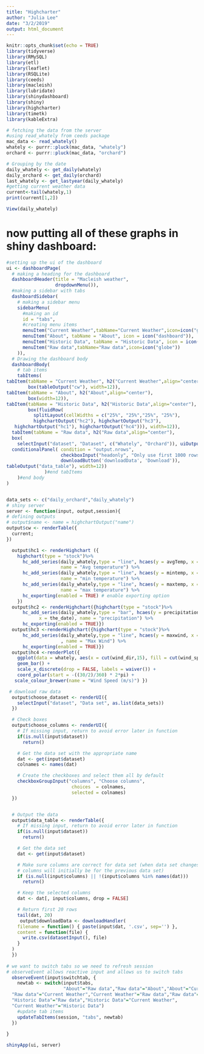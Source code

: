 ```yaml
---
title: "Highcharter"
author: "Julia Lee"
date: "3/2/2019"
output: html_document
---
```


```r
knitr::opts_chunk$set(echo = TRUE)
library(tidyverse)
library(RMySQL)
library(etl)
library(leaflet)
library(RSQLite)
library(ceeds)
library(macleish)
library(lubridate)
library(shinydashboard)
library(shiny)
library(highcharter)
library(timetk)
library(kableExtra)
```

```r
# fetching the data from the server
#using read_whately from ceeds package
mac_data <- read_whately()
whately <- purrr::pluck(mac_data, "whately")
orchard <- purrr::pluck(mac_data, "orchard")
```


```r
# Grouping by the date 
daily_whately <- get_daily(whately)
daily_orchard <- get_daily(orchard)
last_whately <- get_lastyear(daily_whately)
#getting current weather data
current<-tail(whately,1)
print(current[1,2])
```

```r
View(daily_whately)
```



# now putting all of these graphs in shiny dashboard:

```r
#setting up the ui of the dashboard
ui <- dashboardPage(
  # making a heading for the dashboard
  dashboardHeader(title = "Macleish weather",                
                  dropdownMenu()),
  #making a sidebar with tabs
  dashboardSidebar(
    # making a sidebar menu
    sidebarMenu(
      #making an id 
      id = "tabs",
      #creating menu items
      menuItem("Current Weather",tabName="Current Weather",icon=icon("globe")),
      menuItem("About", tabName = "About", icon = icon("dashboard")),
      menuItem("Historic Data", tabName = "Historic Data", icon = icon("bar-chart-o")),
      menuItem("Raw data",tabName="Raw data",icon=icon("globe"))      
    )),
  # Drawing the dashboard body
  dashboardBody(
    # tab items 
    tabItems(
tabItem(tabName = "Current Weather", h2("Current Weather",align="center"), 
        box(tableOutput("cw"), width=12)),
tabItem(tabName = "About", h2("About",align="center"),
        box(width=12)),
tabItem(tabName = "Historic Data", h2("Historic Data",align="center"),
        box(fluidRow(
          splitLayout(cellWidths = c("25%", "25%","25%", "25%"),
          highchartOutput("hc2"), highchartOutput("hc3"), 
   highchartOutput("hc1"), highchartOutput("hc4"))), width=12)),
  tabItem(tabName = "Raw data", h2("Raw data",align="center"),
  box(
    selectInput("dataset", "Dataset", c("Whately", "Orchard")), uiOutput("choose_columns"),
  conditionalPanel( condition = "output.nrows",
                    checkboxInput("headonly", "Only use first 1000 rows"),
                    downloadButton('downloadData', 'Download')),
tableOutput("data_table"), width=12))
              )#end tabItems
    )#end body
)



```



```r
data_sets <- c("daily_orchard","daily_whately")
# shiny server
server <- function(input, output,session){
# defining outputs
# output$name <- name = highchartOutput("name")
output$cw <- renderTable({
  current;
})

  output$hc1 <- renderHighchart ({
    highchart(type = "stock")%>%
      hc_add_series(daily_whately,type = "line", hcaes(y = avgTemp, x = the_date), 
                    name = "Avg temperature") %>%
      hc_add_series(daily_whately,type = "line", hcaes(y = mintemp, x = the_date), 
                    name = "min temperature") %>%
      hc_add_series(daily_whately,type = "line", hcaes(y = maxtemp, x = the_date), 
                    name = "max temperature") %>%
      hc_exporting(enabled = TRUE) # enable exporting option 
    })
  output$hc2 <- renderHighchart({highchart(type = "stock")%>%
      hc_add_series(daily_whately,type = "bar", hcaes(y = precipitation, 
            x = the_date), name = "precipitation") %>%
      hc_exporting(enabled = TRUE)})
  output$hc3 <-renderHighchart({highchart(type = "stock")%>%
      hc_add_series(daily_whately,type = "line", hcaes(y = maxwind, x = the_date)
                    , name = "Max Wind") %>%
      hc_exporting(enabled = TRUE)})
  output$hc4 <-renderPlot({
    ggplot(data = whately, aes(x = cut(wind_dir,15), fill = cut(wind_speed,15))) +
    geom_bar() + 
    scale_x_discrete(drop = FALSE, labels = waiver()) +
    coord_polar(start = -((30/2)/360) * 2*pi) +
   scale_colour_brewer(name = "Wind Speed (m/s)") })

 # download raw data 
  output$choose_dataset <- renderUI({
    selectInput("dataset", "Data set", as.list(data_sets))
  })

  # Check boxes
  output$choose_columns <- renderUI({
    # If missing input, return to avoid error later in function
    if(is.null(input$dataset))
      return()

    # Get the data set with the appropriate name
    dat <- get(input$dataset)
    colnames <- names(dat)

    # Create the checkboxes and select them all by default
    checkboxGroupInput("columns", "Choose columns", 
                        choices  = colnames,
                        selected = colnames)
  })


  # Output the data
  output$data_table <- renderTable({
    # If missing input, return to avoid error later in function
    if(is.null(input$dataset))
      return()

    # Get the data set
    dat <- get(input$dataset)

    # Make sure columns are correct for data set (when data set changes, the
    # columns will initially be for the previous data set)
    if (is.null(input$columns) || !(input$columns %in% names(dat)))
      return()

    # Keep the selected columns
    dat <- dat[, input$columns, drop = FALSE]

    # Return first 20 rows
    tail(dat, 20)
     output$downloadData <- downloadHandler(
    filename = function() { paste(input$dat, '.csv', sep='') },
    content = function(file) {
      write.csv(datasetInput(), file)
    }
  )
  })
  
# we want to switch tabs so we need to refresh session
# observeEvent allows reactive input and allows us to switch tabs
  observeEvent(input$switchtab, {
    newtab <- switch(input$tabs, 
                     "About"="Raw data","Raw data"="About","About"="Current Weather", "Current Weather"="About", "About"="Historic Data", "Historic Data"="About",
  "Raw data"="Current Weather","Current Weather"="Raw data","Raw data"="Historic Data",
  "Historic Data"="Raw data","Historic Data"="Current Weather",
  "Current Weather"="Historic Data")
    #update tab items 
    updateTabItems(session, "tabs", newtab)
  })
  
}

```

```r
shinyApp(ui, server)
```
